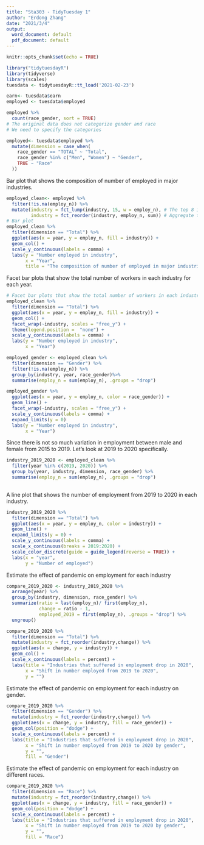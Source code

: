 ---
title: "Sta303 - TidyTuesday 1"
author: "Erdong Zhang"
date: "2021/3/4"
output:
  word_document: default
  pdf_document: default
---

```{r setup, include=FALSE}
knitr::opts_chunk$set(echo = TRUE)
```

```{r}
library("tidytuesdayR")
library(tidyverse)
library(scales)
tuesdata <- tidytuesdayR::tt_load('2021-02-23')

```

```{r}
earn<- tuesdata$earn
employed <- tuesdata$employed

employed %>%
  count(race_gender, sort = TRUE)
# The original data does not categorize gender and race
# We need to specify the categories

employed<- tuesdata$employed %>%
  mutate(dimension = case_when(
    race_gender == "TOTAL" ~ "Total",
    race_gender %in% c("Men", "Women") ~ "Gender",
    TRUE ~ "Race"
  ))
```

Bar plot that shows the composition of number of employed in major industries.
```{r}
employed_clean<- employed %>%
  filter(!is.na(employ_n)) %>%
  mutate(industry = fct_lump(industry, 15, w = employ_n), # The top 8 industries with largest workers.
         industry = fct_reorder(industry, employ_n, sum)) # Aggregate the workers in each industries.
# Bar plot
employed_clean %>%
  filter(dimension == "Total") %>%
  ggplot(aes(x = year, y = employ_n, fill = industry)) +
  geom_col() +
  scale_y_continuous(labels = comma) +
  labs(y = "Number employed in industry",
       x = "Year",
       title = "The composition of number of employed in major industries")
```

Facet bar plots that show the total number of workers in each industry for each year.
```{r}
# Facet bar plots that show the total number of workers in each industry for each year.
employed_clean %>%
  filter(dimension == "Total") %>%
  ggplot(aes(x = year, y = employ_n, fill = industry)) +
  geom_col() +
  facet_wrap(~industry, scales = "free_y") +
  theme(legend.position =  "none") +
  scale_y_continuous(labels = comma) +
  labs(y = "Number employed in industry",
       x = "Year") 
```

```{r}
employed_gender <- employed_clean %>%
  filter(dimension == "Gender") %>%
  filter(!is.na(employ_n)) %>%
  group_by(industry, year, race_gender)%>%
  summarise(employ_n = sum(employ_n), .groups = "drop")

employed_gender %>%  
  ggplot(aes(x = year, y = employ_n, color = race_gender)) +
  geom_line() +
  facet_wrap(~industry, scales = "free_y") +
  scale_y_continuous(labels = comma) +
  expand_limits(y = 0)
  labs(y = "Number employed in industry",
       x = "Year")
```

Since there is not so much variation in employment between male and female from 2015 to 2019. Let's look at 2019 to 2020 specifically.
```{r}
industry_2019_2020 <- employed_clean %>%
  filter(year %in% c(2019, 2020)) %>%
  group_by(year, industry, dimension, race_gender) %>%
  summarise(employ_n = sum(employ_n), .groups = "drop")
  
```

A line plot that shows the number of employment from 2019 to 2020 in each industry.
```{r}
industry_2019_2020 %>%
  filter(dimension == "Total") %>%
  ggplot(aes(x = year, y = employ_n, color = industry)) +
  geom_line() +
  expand_limits(y = 0) +
  scale_y_continuous(labels = comma) +
  scale_x_continuous(breaks = 2019:2020) +
  scale_color_discrete(guide = guide_legend(reverse = TRUE)) +
  labs(x = "year",
       y = "Number of employed")
```

Estimate the effect of pandemic on employment for each industry
```{r}
compare_2019_2020 <- industry_2019_2020 %>%
  arrange(year) %>%
  group_by(industry, dimension, race_gender) %>%
  summarize(ratio = last(employ_n)/ first(employ_n),
            change = ratio - 1,
            employed_2019 = first(employ_n), .groups = "drop") %>%
  ungroup()

compare_2019_2020 %>%
  filter(dimension == "Total") %>%
  mutate(industry = fct_reorder(industry,change)) %>%
  ggplot(aes(x = change, y = industry)) +
  geom_col() +
  scale_x_continuous(labels = percent) +
  labs(title = "Industries that suffered in employment drop in 2020",
       x = "Shift in number employed from 2019 to 2020",
       y = "")

```

Estimate the effect of pandemic on employment for each industry on gender.
```{r}
compare_2019_2020 %>%
  filter(dimension == "Gender") %>%
  mutate(industry = fct_reorder(industry,change)) %>%
  ggplot(aes(x = change, y = industry, fill = race_gender)) +
  geom_col(position = "dodge") +
  scale_x_continuous(labels = percent) +
  labs(title = "Industries that suffered in employment drop in 2020",
       x = "Shift in number employed from 2019 to 2020 by gender",
       y = "",
       fill = "Gender")
```

Estimate the effect of pandemic on employment for each industry on different races.
```{r}
compare_2019_2020 %>%
  filter(dimension == "Race") %>%
  mutate(industry = fct_reorder(industry,change)) %>%
  ggplot(aes(x = change, y = industry, fill = race_gender)) +
  geom_col(position = "dodge") +
  scale_x_continuous(labels = percent) +
  labs(title = "Industries that suffered in employment drop in 2020",
       x = "Shift in number employed from 2019 to 2020 by gender",
       y = "",
       fill = "Race")
```










